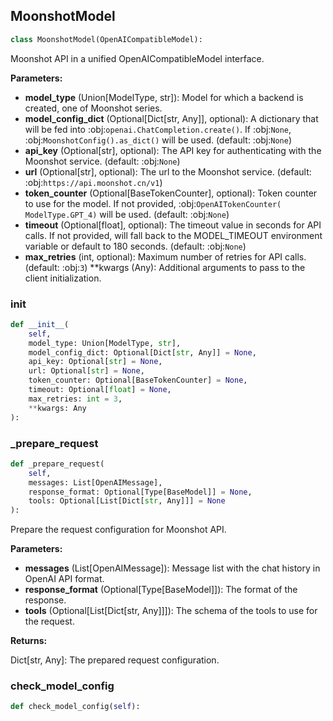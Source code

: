 <a id="camel.models.moonshot_model"></a>

<a id="camel.models.moonshot_model.MoonshotModel"></a>

## MoonshotModel

```python
class MoonshotModel(OpenAICompatibleModel):
```

Moonshot API in a unified OpenAICompatibleModel interface.

**Parameters:**

- **model_type** (Union[ModelType, str]): Model for which a backend is created, one of Moonshot series.
- **model_config_dict** (Optional[Dict[str, Any]], optional): A dictionary that will be fed into :obj:`openai.ChatCompletion.create()`. If :obj:`None`, :obj:`MoonshotConfig().as_dict()` will be used. (default: :obj:`None`)
- **api_key** (Optional[str], optional): The API key for authenticating with the Moonshot service. (default: :obj:`None`)
- **url** (Optional[str], optional): The url to the Moonshot service. (default: :obj:`https://api.moonshot.cn/v1`)
- **token_counter** (Optional[BaseTokenCounter], optional): Token counter to use for the model. If not provided, :obj:`OpenAITokenCounter( ModelType.GPT_4)` will be used. (default: :obj:`None`)
- **timeout** (Optional[float], optional): The timeout value in seconds for API calls. If not provided, will fall back to the MODEL_TIMEOUT environment variable or default to 180 seconds. (default: :obj:`None`)
- **max_retries** (int, optional): Maximum number of retries for API calls. (default: :obj:`3`) **kwargs (Any): Additional arguments to pass to the client initialization.

<a id="camel.models.moonshot_model.MoonshotModel.__init__"></a>

### __init__

```python
def __init__(
    self,
    model_type: Union[ModelType, str],
    model_config_dict: Optional[Dict[str, Any]] = None,
    api_key: Optional[str] = None,
    url: Optional[str] = None,
    token_counter: Optional[BaseTokenCounter] = None,
    timeout: Optional[float] = None,
    max_retries: int = 3,
    **kwargs: Any
):
```

<a id="camel.models.moonshot_model.MoonshotModel._prepare_request"></a>

### _prepare_request

```python
def _prepare_request(
    self,
    messages: List[OpenAIMessage],
    response_format: Optional[Type[BaseModel]] = None,
    tools: Optional[List[Dict[str, Any]]] = None
):
```

Prepare the request configuration for Moonshot API.

**Parameters:**

- **messages** (List[OpenAIMessage]): Message list with the chat history in OpenAI API format.
- **response_format** (Optional[Type[BaseModel]]): The format of the response.
- **tools** (Optional[List[Dict[str, Any]]]): The schema of the tools to use for the request.

**Returns:**

  Dict[str, Any]: The prepared request configuration.

<a id="camel.models.moonshot_model.MoonshotModel.check_model_config"></a>

### check_model_config

```python
def check_model_config(self):
```
